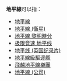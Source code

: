 '''地平線'''可以指： 
* [[地平線|地平線]]
* [[地平線_(衛星)|地平線 (衛星)]]
* [[地平線_黎明時分|地平線 黎明時分]]
* [[极限竞速_地平线|极限竞速 地平线]]
* [[地平线_(英国纪录片)|地平线 (英国纪录片)]]
* [[地平線級驅逐艦|地平線級驅逐艦]]
* [[飛越地平線樂團|飛越地平線樂團]]
* [[地平線_(公司)|地平線 (公司)]]
{{disambiguation|三字消歧義}}